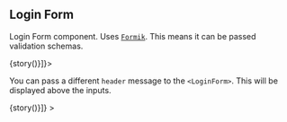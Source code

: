 
<Meta title="Login Form" component={LoginForm} />

## Login Form

Login Form component. Uses [`Formik`](https://jaredpalmer.com/formik). This means it can be passed validation schemas.

<Preview>
  <Story name="Default" decorators={[story => <Layout>{story()}</Layout>]}>
    <LoginForm />
  </Story>
</Preview>

You can pass a different `header` message to the `<LoginForm>`. This will be displayed above the inputs.

<Preview>
  <Story
    name="Header message"
    decorators={[story => <Layout>{story()}</Layout>]}
  >
    <LoginForm header="Powered by Titus" />
  </Story>
</Preview>
